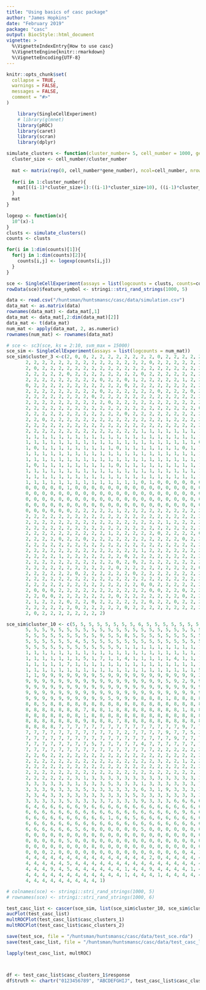 ```yaml
---
title: "Using basics of casc package"
author: "James Hopkins"
date: "February 2019"
package: "casc"
output: BiocStyle::html_document
vignette: >
  %\VignetteIndexEntry{How to use casc}
  %\VignetteEngine{knitr::rmarkdown}
  %\VignetteEncoding{UTF-8}
---
```


```r
knitr::opts_chunk$set(
  collapse = TRUE,
  warnings = FALSE,
  messages = FALSE,
  comment = "#>"
)
```


```r
    library(SingleCellExperiment)
    # library(glmnet)
    library(pROC)
    library(caret)
    library(scran)
    library(dplyr)
```

```r
simulate_clusters <- function(cluster_number= 5, cell_number = 1000, gene_number = 1000){
  cluster_size <- cell_number/cluster_number
  
  mat <- matrix(rep(0, cell_number*gene_number), ncol=cell_number, nrow=gene_number)
  
  for(i in 1:cluster_number){
    mat[((i-1)*cluster_size+1):((i-1)*cluster_size+10), ((i-1)*cluster_size+1):(i*cluster_size)] <- rnorm(cluster_size*10, mean=3, 0.5)
  }
  mat
}

logexp <- function(x){
  10^(x)-1
}
clusts <- simulate_clusters()
counts <- clusts

for(i in 1:dim(counts)[1]){
  for(j in 1:dim(counts)[2]){
    counts[i,j] <- logexp(counts[i,j])
  }
}

sce <- SingleCellExperiment(assays = list(logcounts = clusts, counts=counts))
rowData(sce)$feature_symbol <- stringi::stri_rand_strings(1000, 5)

```

```r
data <- read.csv("/huntsman/huntsmansc/casc/data/simulation.csv")
data_mat <- as.matrix(data)
rownames(data_mat) <- data_mat[,1]
data_mat <- data_mat[,2:dim(data_mat)[2]]
data_mat <- t(data_mat)
num_mat <- apply(data_mat, 2, as.numeric)
rownames(num_mat) <- rownames(data_mat)

# sce <- sc3(sce, ks = 2:10, svm_max = 15000)
sce_sim <- SingleCellExperiment(assays = list(logcounts = num_mat))
sce_sim$cluster_3 <-c(2, 0, 0, 2, 2, 2, 2, 2, 2, 2, 2, 0, 2, 2, 2, 2, 2, 1, 2, 2, 2, 2,
       2, 2, 2, 2, 2, 2, 2, 2, 2, 2, 2, 2, 2, 2, 2, 0, 2, 2, 2, 2, 2, 2,
       2, 0, 2, 2, 2, 2, 2, 2, 2, 2, 2, 2, 2, 2, 2, 2, 2, 2, 2, 2, 2, 2,
       2, 2, 2, 2, 2, 0, 2, 2, 2, 2, 2, 2, 2, 2, 0, 2, 2, 2, 2, 2, 2, 2,
       2, 2, 2, 2, 2, 2, 2, 2, 2, 0, 2, 2, 0, 1, 2, 2, 2, 2, 2, 1, 2, 2,
       0, 2, 2, 2, 2, 2, 2, 2, 2, 2, 2, 2, 0, 2, 2, 2, 2, 2, 2, 2, 2, 2,
       2, 2, 2, 2, 2, 2, 2, 2, 2, 0, 2, 2, 2, 2, 2, 2, 0, 2, 2, 2, 0, 2,
       2, 2, 2, 2, 2, 2, 2, 2, 0, 2, 2, 2, 2, 2, 2, 2, 2, 2, 2, 2, 2, 2,
       2, 2, 2, 2, 2, 2, 2, 2, 2, 2, 0, 2, 2, 2, 2, 2, 2, 2, 2, 2, 2, 2,
       2, 2, 2, 2, 2, 2, 2, 2, 2, 2, 2, 2, 2, 2, 2, 2, 2, 2, 2, 2, 2, 0,
       2, 2, 2, 2, 2, 2, 2, 2, 2, 2, 2, 2, 0, 2, 2, 2, 2, 2, 2, 2, 2, 2,
       2, 2, 0, 2, 2, 2, 2, 2, 2, 2, 2, 2, 2, 2, 2, 2, 2, 1, 2, 2, 2, 2,
       2, 2, 2, 2, 2, 2, 2, 2, 2, 2, 2, 2, 2, 2, 2, 2, 2, 2, 2, 2, 2, 2,
       2, 2, 2, 2, 2, 2, 2, 2, 2, 2, 2, 2, 2, 2, 1, 1, 1, 1, 1, 1, 1, 1,
       1, 1, 1, 1, 1, 1, 1, 1, 1, 1, 1, 1, 1, 1, 1, 1, 1, 1, 1, 1, 1, 1,
       1, 1, 1, 1, 1, 1, 1, 1, 1, 1, 1, 1, 1, 1, 1, 1, 1, 1, 1, 1, 1, 0,
       1, 0, 1, 1, 1, 1, 1, 1, 1, 1, 1, 0, 1, 1, 1, 1, 1, 1, 1, 0, 1, 1,
       1, 1, 1, 1, 1, 1, 1, 1, 1, 1, 1, 1, 1, 1, 1, 1, 1, 1, 1, 1, 1, 1,
       1, 1, 1, 1, 1, 1, 1, 1, 1, 1, 1, 1, 1, 1, 1, 1, 1, 1, 1, 1, 1, 1,
       1, 0, 1, 1, 1, 1, 1, 1, 1, 1, 1, 0, 1, 1, 1, 1, 1, 1, 1, 1, 1, 1,
       1, 1, 1, 1, 1, 1, 1, 1, 1, 1, 1, 1, 1, 1, 1, 1, 1, 1, 1, 1, 1, 1,
       1, 1, 1, 1, 1, 1, 1, 1, 1, 1, 1, 1, 1, 1, 1, 1, 1, 1, 1, 1, 1, 1,
       1, 1, 1, 1, 1, 1, 1, 1, 1, 1, 1, 1, 1, 1, 0, 1, 0, 0, 0, 0, 0, 0,
       0, 0, 0, 0, 0, 1, 0, 0, 0, 0, 0, 0, 0, 0, 0, 0, 0, 0, 0, 0, 0, 0,
       0, 0, 0, 0, 0, 0, 0, 0, 0, 0, 0, 0, 0, 0, 0, 0, 0, 0, 0, 0, 0, 0,
       0, 0, 0, 0, 0, 0, 0, 0, 0, 0, 0, 0, 0, 0, 0, 0, 0, 0, 0, 0, 0, 0,
       0, 0, 0, 0, 0, 0, 0, 0, 0, 0, 0, 0, 0, 0, 0, 0, 0, 0, 0, 0, 0, 0,
       0, 0, 0, 0, 0, 0, 2, 2, 2, 2, 2, 1, 2, 2, 2, 2, 2, 2, 2, 2, 2, 2,
       2, 2, 2, 2, 2, 2, 2, 2, 2, 2, 2, 2, 2, 2, 2, 2, 2, 2, 2, 2, 2, 2,
       2, 2, 2, 2, 2, 2, 2, 2, 2, 2, 2, 2, 2, 2, 2, 2, 2, 1, 2, 2, 2, 2,
       2, 2, 2, 2, 2, 2, 2, 2, 2, 2, 2, 2, 2, 2, 2, 2, 2, 2, 2, 2, 2, 2,
       2, 2, 2, 2, 2, 2, 2, 2, 2, 2, 1, 2, 2, 2, 2, 2, 0, 2, 2, 2, 2, 0,
       2, 2, 2, 2, 0, 2, 2, 0, 2, 2, 2, 2, 2, 2, 2, 2, 2, 2, 2, 0, 2, 2,
       2, 2, 2, 2, 2, 2, 2, 2, 2, 2, 2, 2, 2, 2, 2, 2, 2, 2, 2, 2, 2, 2,
       2, 2, 2, 2, 2, 2, 2, 2, 2, 2, 2, 2, 2, 2, 1, 2, 2, 2, 2, 2, 2, 2,
       2, 2, 2, 2, 1, 2, 2, 2, 2, 2, 2, 2, 0, 2, 2, 2, 2, 2, 2, 2, 2, 2,
       2, 2, 2, 2, 2, 2, 2, 2, 2, 2, 2, 0, 2, 0, 2, 2, 2, 2, 2, 2, 2, 2,
       2, 2, 2, 2, 2, 2, 2, 2, 2, 2, 2, 0, 2, 2, 2, 2, 2, 2, 2, 2, 2, 0,
       2, 2, 2, 2, 2, 2, 0, 2, 2, 2, 2, 2, 2, 0, 2, 2, 2, 2, 2, 2, 2, 2,
       2, 2, 2, 2, 2, 2, 2, 2, 2, 2, 2, 2, 2, 2, 2, 2, 2, 2, 2, 2, 2, 2,
       2, 2, 2, 2, 2, 2, 2, 2, 2, 2, 2, 2, 2, 2, 0, 0, 2, 2, 2, 2, 2, 2,
       2, 0, 0, 0, 2, 2, 2, 2, 2, 2, 2, 2, 2, 2, 2, 0, 0, 2, 2, 0, 2, 2,
       2, 2, 0, 0, 2, 2, 2, 2, 2, 2, 2, 0, 2, 2, 2, 2, 2, 2, 2, 0, 2, 2,
       2, 1, 2, 2, 2, 0, 2, 2, 0, 2, 2, 2, 2, 2, 2, 0, 2, 2, 0, 2, 2, 2,
       2, 2, 2, 2, 2, 2, 0, 2, 2, 2, 2, 2, 0, 2, 2, 2, 2, 2, 2, 2, 2, 2,
       2, 0, 2, 2, 2, 2, 2, 2, 2, 2)

sce_sim$cluster_10 <- c(5, 5, 5, 5, 5, 5, 5, 5, 6, 5, 5, 5, 5, 5, 5, 5, 5, 5, 5, 5, 5, 0,
       5, 5, 5, 9, 5, 5, 5, 5, 5, 5, 5, 5, 5, 5, 5, 5, 5, 5, 5, 5, 5, 5,
       5, 5, 5, 5, 5, 5, 5, 5, 5, 9, 5, 5, 8, 5, 5, 5, 5, 5, 5, 5, 5, 5,
       5, 5, 5, 5, 5, 5, 4, 5, 5, 5, 5, 5, 5, 5, 5, 5, 5, 5, 5, 5, 5, 5,
       5, 5, 5, 5, 5, 5, 5, 5, 5, 5, 5, 5, 1, 1, 1, 1, 1, 1, 1, 1, 1, 1,
       1, 1, 1, 1, 1, 1, 1, 1, 1, 1, 1, 1, 1, 1, 1, 1, 1, 1, 1, 1, 1, 1,
       1, 1, 1, 1, 1, 1, 1, 5, 1, 7, 1, 1, 4, 1, 1, 1, 1, 1, 4, 1, 1, 1,
       1, 1, 1, 1, 1, 7, 1, 1, 1, 1, 1, 1, 1, 1, 1, 1, 1, 1, 1, 1, 1, 1,
       1, 1, 1, 1, 1, 1, 1, 1, 1, 1, 1, 1, 1, 1, 1, 1, 1, 1, 1, 1, 1, 5,
       1, 1, 9, 9, 9, 9, 9, 9, 9, 5, 9, 9, 9, 9, 9, 9, 9, 9, 9, 9, 9, 2,
       9, 9, 9, 9, 9, 9, 9, 9, 9, 9, 9, 9, 9, 9, 9, 9, 9, 5, 9, 2, 9, 9,
       9, 9, 9, 9, 9, 9, 9, 9, 9, 9, 9, 9, 9, 9, 9, 9, 9, 9, 9, 9, 9, 9,
       9, 9, 9, 9, 9, 9, 9, 9, 9, 9, 9, 9, 9, 9, 9, 9, 9, 9, 9, 9, 9, 9,
       9, 9, 9, 9, 9, 9, 9, 9, 9, 9, 5, 9, 9, 9, 8, 8, 8, 1, 8, 8, 8, 8,
       8, 8, 5, 8, 8, 8, 8, 8, 8, 8, 8, 8, 8, 8, 8, 8, 8, 8, 8, 8, 8, 8,
       8, 8, 8, 8, 8, 8, 8, 7, 8, 8, 1, 8, 8, 8, 8, 8, 8, 8, 8, 1, 8, 8,
       8, 8, 8, 8, 8, 0, 8, 1, 8, 8, 8, 8, 8, 8, 8, 8, 8, 8, 8, 8, 8, 8,
       8, 8, 8, 8, 8, 8, 8, 9, 8, 8, 8, 7, 8, 8, 8, 8, 8, 8, 8, 8, 8, 8,
       8, 8, 8, 8, 7, 7, 7, 7, 7, 7, 7, 7, 7, 7, 7, 7, 7, 7, 7, 9, 7, 7,
       7, 7, 7, 7, 7, 7, 7, 7, 7, 7, 7, 7, 2, 7, 7, 7, 7, 9, 7, 7, 5, 3,
       7, 7, 7, 7, 7, 7, 7, 7, 7, 7, 7, 7, 7, 7, 7, 7, 7, 7, 9, 7, 7, 7,
       7, 7, 7, 7, 7, 7, 7, 7, 5, 7, 7, 7, 7, 7, 4, 7, 7, 7, 7, 7, 7, 7,
       7, 7, 7, 7, 7, 7, 7, 7, 7, 7, 7, 7, 7, 7, 7, 7, 2, 2, 2, 2, 2, 2,
       2, 2, 6, 2, 2, 2, 2, 2, 2, 2, 2, 2, 2, 2, 2, 2, 2, 2, 2, 2, 2, 2,
       2, 2, 2, 2, 2, 2, 2, 2, 2, 2, 2, 2, 2, 2, 2, 2, 3, 2, 2, 1, 2, 2,
       2, 2, 2, 2, 2, 2, 2, 2, 2, 2, 2, 2, 2, 2, 2, 2, 2, 2, 2, 2, 2, 2,
       2, 2, 2, 2, 2, 2, 2, 2, 2, 2, 2, 2, 2, 2, 2, 2, 2, 2, 2, 2, 2, 1,
       2, 2, 2, 2, 2, 2, 3, 1, 3, 3, 3, 3, 3, 3, 3, 3, 3, 3, 3, 3, 3, 3,
       3, 3, 3, 3, 3, 3, 1, 3, 3, 3, 5, 3, 3, 3, 1, 3, 3, 3, 3, 3, 3, 7,
       3, 3, 3, 9, 3, 3, 3, 5, 3, 3, 3, 3, 3, 3, 6, 3, 1, 9, 3, 3, 3, 3,
       3, 3, 4, 3, 3, 3, 3, 3, 3, 3, 3, 3, 3, 5, 3, 3, 3, 3, 3, 3, 3, 3,
       3, 3, 3, 3, 3, 5, 3, 3, 3, 3, 7, 3, 3, 3, 9, 3, 3, 3, 6, 6, 6, 6,
       6, 4, 6, 6, 6, 6, 6, 9, 6, 6, 6, 6, 6, 6, 6, 6, 6, 6, 6, 6, 6, 6,
       6, 6, 6, 6, 6, 6, 6, 6, 6, 6, 6, 6, 6, 6, 6, 6, 6, 6, 6, 9, 6, 6,
       6, 6, 6, 6, 6, 6, 6, 6, 6, 6, 1, 6, 6, 5, 6, 6, 6, 6, 6, 6, 6, 6,
       6, 6, 6, 6, 6, 6, 6, 6, 6, 6, 6, 6, 6, 6, 6, 6, 6, 6, 6, 6, 6, 6,
       6, 6, 6, 6, 6, 6, 5, 6, 0, 0, 0, 0, 0, 0, 5, 0, 0, 0, 0, 0, 0, 0,
       0, 0, 0, 0, 0, 0, 0, 0, 0, 0, 0, 0, 0, 0, 0, 0, 0, 0, 0, 0, 0, 0,
       0, 0, 0, 0, 0, 5, 0, 0, 0, 0, 0, 0, 0, 0, 0, 0, 0, 0, 0, 0, 0, 0,
       0, 0, 0, 0, 0, 0, 0, 0, 8, 0, 0, 0, 0, 0, 0, 0, 0, 0, 0, 0, 0, 0,
       0, 0, 0, 2, 0, 0, 0, 0, 0, 0, 0, 0, 0, 0, 0, 0, 0, 0, 6, 0, 4, 1,
       4, 4, 4, 4, 4, 4, 4, 4, 4, 4, 4, 4, 4, 4, 4, 2, 0, 4, 4, 4, 4, 4,
       4, 4, 4, 4, 4, 5, 4, 4, 4, 4, 4, 4, 4, 4, 4, 4, 4, 4, 4, 4, 4, 4,
       4, 4, 4, 9, 4, 5, 4, 4, 4, 4, 4, 4, 1, 4, 4, 9, 4, 4, 4, 4, 1, 4,
       4, 4, 4, 4, 4, 4, 4, 4, 4, 4, 4, 4, 1, 4, 4, 4, 1, 4, 4, 4, 4, 4,
       4, 4, 4, 4, 4, 4, 4, 4, 4, 1)

# colnames(sce) <- stringi::stri_rand_strings(1000, 5)
# rownames(sce) <- stringi::stri_rand_strings(1000, 6)

test_casc_list <- cascer(sce_sim, list(sce_sim$cluster_10, sce_sim$cluster_3))
aucPlot(test_casc_list)
multROCPlot(test_casc_list$casc_clusters_1)
multROCPlot(test_casc_list$casc_clusters_2)

save(test_sce, file = "/huntsman/huntsmansc/casc/data/test_sce.rda")
save(test_casc_list, file = "/huntsman/huntsmansc/casc/data/test_casc_list.rda")

lapply(test_casc_list, multROC)



df <- test_casc_list$casc_clusters_1$response 
df$truth <- chartr("0123456789", "ABCDEFGHIJ", test_casc_list$casc_clusters_1$truths)


```


